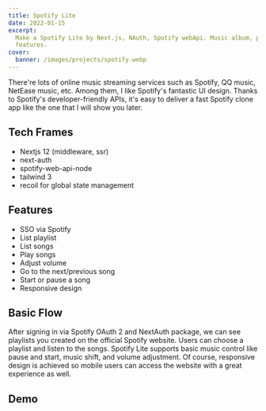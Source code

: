 ```yaml
---
title: Spotify Lite
date: 2022-01-15
excerpt:
  Make a Spotify Lite by Next.js, NAuth, Spotify webApi. Music album, player, server-side rendering are the main
  features.
cover:
  banner: /images/projects/spotify.webp
---
```


There're lots of online music streaming services such as Spotify, QQ music, NetEase music, etc. Among them, I like
Spotify's fantastic UI design. Thanks to Spotify's developer-friendly APIs, it's easy to deliver a fast Spotify clone
app like the one that I will show you later.

## Tech Frames

- Nextjs 12 (middleware, ssr)
- next-auth
- spotify-web-api-node
- tailwind 3
- recoil for global state management

## Features

- SSO via Spotify
- List playlist
- List songs
- Play songs
- Adjust volume
- Go to the next/previous song
- Start or pause a song
- Responsive design

## Basic Flow

After signing in via Spotify OAuth 2 and NextAuth package, we can see playlists you created on the official Spotify
website. Users can choose a playlist and listen to the songs. Spotify Lite supports basic music control like pause and
start, music shift, and volume adjustment. Of course, responsive design is achieved so mobile users can access the
website with a great experience as well.

## Demo

<Bilibili src="//player.bilibili.com/player.html?aid=893181483&bvid=BV12P4y1j7kQ&cid=486255345&page=1" />
